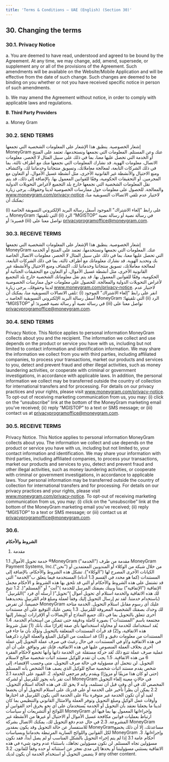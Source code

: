 ```yaml
---
title: 'Terms & Conditions – UAE (English) (Section 30)'
---
```


## <a id="changing-terms"></a>30. Changing the terms

### 30.1. Privacy Notice

a. You are deemed to have read, understood and agreed to be bound by the Agreement. At any time, we may change, add, amend, supersede, or supplement any or all of the provisions of the Agreement. Such amendments will be available on the Website/Mobile Application and will be effective from the date of such change. Such changes are deemed to be binding on you whether or not you have received specific notice in person of such amendments.

b. We may amend the Agreement without notice, in order to comply with applicable laws and regulations.

**B. Third Party Providers**

a. Money Gram

### 30.2. SEND TERMS

إشعار الخصوصية. ينطبق هذا الإشعار على المعلومات الشخصية التي تجمعها MoneyGram عنك وعن المستلم. المعلومات التي نجمعها ونستخدمها، تعتمد على المنتج أو الخدمة التي تحصل عليها معنا، بما في ذلك على سبيل المثال لا الحصر، معلومات الاتصال، معلومات الهوية. قد نشارك المعلومات التي نجمعها منك مع أطراف ثالثة، بما في ذلك الشركات التابعة، لمعالجة معاملاتك، وتسويق منتجاتنا وخدماتنا لك، واكتشاف ومنع الاحتيال والأنشطة غير القانونية الأخرى، مثل أنشطة غسيل الأموال، أو التعاون مع المجرمين. أو التحقيقات الحكومية، وفقًا للقوانين المعمول بها. بالإضافة إلى ذلك، قد يتم نقل المعلومات الشخصية التي نجمعها خارج بلد التجميع لأغراض التحويلات الدولية والمعالجة. للحصول على معلومات حول ممارسات الخصوصية لدينا وحقوقك، يرجى زيارة www.moneygram.com/privacy-notice لاختيار عدم تلقي الاتصالات التسويقية منا، يمكنك أن:

(i) على رابط "إلغاء الاشتراك" الموجود أسفل رسالة البريد الإلكتروني التسويقة الخاصة بـ MoneyGram التي تلقيتها؛ (ii) الرد “MGISTOP” في رسالة نصية أو رسالة نصية قصيرة؛ أو (iii) تواصل معنا على privacyprogramoffice@moneygram.com.

### 30.3. RECEIVE TERMS

إشعار الخصوصية. ينطبق هذا الإشعار على المعلومات الشخصية التي تجمعها MoneyGram عنك. المعلومات التي نجمعها ونستخدمها، تعتمد على المنتج أو الخدمة التي تحصل عليها معنا، بما في ذلك على سبيل المثال لا الحصر، معلومات الاتصال الخاصة بك وتحديد الهوية. قد نشارك معلوماتك مع أطراف ثالثة، بما في ذلك الشركات التابعة، لمعالجة معاملاتك، تسويق منتجاتنا وخدماتنا لك، اكتشاف ومنع الاحتيال والأنشطة غير القانونية الأخرى، مثل أنشطة غسيل الأموال، أو التعاون مع التحقيقات الجنائية أو الحكومية، وفقًا للقوانين المعمول بها. قد يتم نقل معلوماتك الشخصية خارج بلد التجميع لأغراض التحويلات الدولية والمعالجة. للحصول على معلومات حول ممارسات الخصوصية لدينا وحقوقك، يرجى زيارة www.moneygram.com/privacy-notice. لاختيار عدم تلقي الاتصالات التسويقية منا، يمكنك أن: (i) انقر على رابط "إلغاء الاشتراك" الموجود أسفل رسالة البريد الإلكتروني التسويقية الخاصة بـ MoneyGram التي تلقيتها؛ (ii) الرد “MGISTOP” في رسالة نصية أو رسالة نصية قصيرة؛ أو (iii) تواصل معنا على privacyprogramoffice@moneygram.com.

### 30.4. SEND TERMS

Privacy Notice. This Notice applies to personal information MoneyGram collects about you and the recipient. The information we collect and use depends on the product or service you have with us, including but not limited to contact information and identification information. We may share the information we collect from you with third parties, including affiliated companies, to process your transactions, market our products and services to you, detect and prevent fraud and other illegal activities, such as money laundering activities, or cooperate with criminal or government investigations, in accordance with applicable laws. In addition, the personal information we collect may be transferred outside the country of collection for international transfers and for processing. For details on our privacy practices and your rights, please visit www.moneygram.com/privacy-notice. To opt-out of receiving marketing communication from us, you may: (i) click on the “unsubscribe” link at the bottom of the MoneyGram marketing email you’ve received; (ii) reply “MGISTOP” to a text or SMS message; or (iii) contact us at privacyprogramoffice@moneygram.com.

### 30.5. RECEIVE TERMS

Privacy Notice. This Notice applies to personal information MoneyGram collects about you. The information we collect and use depends on the product or service you have with us, including but not limited to, your contact information and identification. We may share your information with third parties, including affiliated companies, to process your transactions, market our products and services to you, detect and prevent fraud and other illegal activities, such as money laundering activities, or cooperate with criminal or government investigations, in accordance to applicable laws. Your personal information may be transferred outside the country of collection for international transfers and for processing. For details on our privacy practices and your rights, please visit www.moneygram.com/privacy-notice. To opt-out of receiving marketing communication from us, you may: (i) click on the “unsubscribe” link at the bottom of the MoneyGram marketing email you’ve received; (ii) reply “MGISTOP” to a text or SMS message; or (iii) contact us at privacyprogramoffice@moneygram.com.

### 30.6.


**الشروط والأحكام**

1. مقدمة

1.1 خدمة تحويل الأموال ®MoneyGram ("الخدمة") مقدمة من طرف MoneyGram Payment Systems, Inc.("نحن") من خلال شبكة من الوكلاء أو المندوبين المعتمدين أو الكيانات الأخرى المصرح لها ("الوكلاء").
تشكل هذه الشروط والأحكام، بالإضافة إلى المستندات (كما هو محدد في القسم 1.3 أدناه) المستخدمة فيما يتعلق ب"الخدمة" التي قد تشتمل على هذه الشروط والأحكام أو التي قد تلحق بها هذه الشروط و الأحكام مجمل الإتفاقية ("الإتفاقية") بيننا وبينك بصفتك المرسل للخدمة )"أنت" أو "المستلم"(.
1.2 تتيح لك هذه الاتفاقية والخدمة استلام أي تحويل أموال )“تحويل”( أرسله أي فرد “)المُرسِل” (باستخدام خدمتنا. لقد تم إرسال التحويل إليك وفقاً لعملة ومبلغ قام المُرسِل بتحديدهما خصيصاً. لن تفرض MoneyGram عليك أي رسوم مقابل استلام التحويل. الخدمة متاحة لك وحدك بصفتك الشخصية المعروفة للمُرسِل.
1.3 يتعين عليك التوقيع على أي مستندات أخرى تتعلق بالتحويل بما في ذلك جميع النماذج أو الإيصالات أو الإقرارات (ويشار إليها مجتمعة باسم “المستندات”) بصورة كاملة ودقيقة حتى تتمكن من استخدام الخدمة.
1.4 يُعَد استخدامك للخدمة أو محاولة استخدامها بأي صفة إقرارًا منك بأنك (1) تقبل شروط هذه الاتفاقية، و(2) قد قرأتَ المستندات المتعلقة بالتحويل وتؤكّد بأن ما جاء في المستندات من معلومات دقيق و (3) قد استلمت من الوكيل المبلغ والعملة الوارد ذكرهما في هذه الاتفاقية و/أو في المستندات. في حال رغبتَ في صرف عملة التحويل إلى عملة أخرى بخلاف العملة المنصوص عليها في هذه الاتفاقية، فإنك تقر وتوافق على أن أي عملية صرف عملة تتبع ذلك تُعَد حركة مستقلة عن الخدمة ذاتها وأنها تخضع لأحكام الفقرة 6 من هذه الاتفاقية.
1.5 يجب أن تقدم للوكيل مستند اثبات شخصية صالح لاستلام التحويل. لن نتحمل أي مسؤولية في حالة صرف التحويل، متى وحسب الاقتضاء، إلى شخص يقدم مستند اثبات شخصية صالح للوكيل الذي يصف هذا الشخص بأنه المستلم (حتى لو كان هذا مزيفًا أو مزورًا) ويقدم رقم مرجعي للحولة.
2. القيود على الخدمة
2.1 أنت تقر بأنه يجوز للمُرسِل أو لشركة MoneyGram في حالاتٍ معينة إلغاء التحويل المخصص لك في أي وقتٍ قبل أن تستلمه، وأنه لا يحق لك في هذه الحالة استلام التحويل.
2.2 يمكن أن يطرأ تأخير على الخدمة أو على قدرتك على استلام التحويل أو أن يخضعا لقيد أو أن تكون الخدمة غير متوفرة بناءً على الخدمة التي يكون المُرسِل قد اختارها وأوقات عمل الوكيل ومبلغ التحويل وتوفر العملة والامتثال القانوني والتنظيمي بما كان لدينا ما يجعلنا نعتقد بأن التحويل أو الخدمة يُستخدمان على أي نحوٍ يخرق أحد القوانين أو اللوائح أو التشريعات أو سياسات MoneyGram وإجراءاتها المعمول بها بما فيها أي ارتباط بعمليات قوانين مكافحة غسيل الأموال أو الاحتيال أو غيرها من الأنشطة غير المشروعة.
2.3 في حال عدم دفع التحويل لك، يمكنك الاتصال بشركة MoneyGram للاستفسار عن حالة التحويل وقد يكون بمقدور MoneyGramمساعدتك، إلا أن ذلك يخضع لكل القوانين واللوائح السارية المرتبطة بخدماتنا وبسياسات MoneyGram وإجراءاتها.
3. أحكام عامة
3.1 إذا لم يتم إجراء التحويل بالشكل المناسب أو لم يصل أبداً، فقد نكون مسؤولين تجاه المستلم. لن نكون مسؤولين تجاهك، باستثناء عدم وجود شيء في هذه الاتفاقية يستثني مسؤوليتنا أو يحدها إلى مدى نعجز عن استثنائه أو حده وفقاً للقانون.
3.2 لا يتضمن التحويل أو استخدام الخدمة أن يكون لديك any other content.
